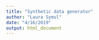 ```yaml
---
title: "Synthetic data generator"
author: "Laura Symul"
date: "4/16/2019"
output: html_document
---
```





